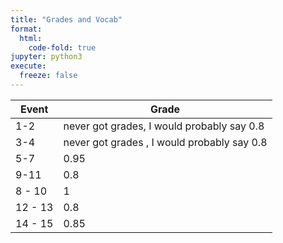 ```yaml
---
title: "Grades and Vocab"
format:
  html:
    code-fold: true
jupyter: python3
execute:
  freeze: false
---
```


| Event      | Grade | Link | 
| ----------- | ----------- |
| 1-2      | never got grades, I would probably say 0.8 |
| 3-4   | never got grades , I would probably say 0.8|
| 5-7 | 0.95 | [This is probably not the right one](https://samitpoojary.github.io/FASTPAGES/collegeboard/project/grades/2022/12/02/grading-students.html) |
| 9-11 | 0.8 | [Not in](https://docs.google.com/document/d/1VKmNS6Z7pJaQaBFlXKcEhB9D5B4ttGKWZOPT8B0f1W4/edit) |
| 8 - 10 | 1 |  [fixed](https://docs.google.com/document/d/1d9sziRVrooF21O15upa3sisveOPGUUIW6yE7x0l64no/edit) |
| 12 - 13 | 0.8 | [Actually me](https://docs.google.com/document/d/1rWL0BExAP5NnV5BXUukjnGqLv2DPwv6N65WtDg2DoDc/edit) |
| 14 - 15 | 0.85 | [Actually me](https://docs.google.com/document/d/1VKmNS6Z7pJaQaBFlXKcEhB9D5B4ttGKWZOPT8B0f1W4/edit) |





